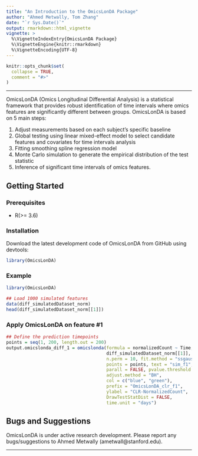 ```yaml
---
title: "An Introduction to the OmicsLonDA Package"
author: "Ahmed Metwally, Tom Zhang"
date: "`r Sys.Date()`"
output: rmarkdown::html_vignette
vignette: >
  %\VignetteIndexEntry{OmicsLonDA Package}
  %\VignetteEngine{knitr::rmarkdown}
  %\VignetteEncoding{UTF-8}
---
```


```r
knitr::opts_chunk$set(
  collapse = TRUE,
  comment = "#>"
)
```

***
OmicsLonDA (Omics Longitudinal Differential Analysis) is a statistical framework
that provides robust identification of time intervals where omics features are
significantly different between groups. OmicsLonDA is based on 5 main steps:

1. Adjust measurements based on each subject's specific baseline
1. Global testing using linear mixed-effect model to select candidate features
and covariates for time intervals analysis
1. Fitting smoothing spline regression model
1. Monte Carlo simulation to generate the empirical distribution of the test
statistic
1. Inference of significant time intervals of omics features.

## Getting Started
### Prerequisites
* R(>= 3.6)

### Installation
Download the latest development code of OmicsLonDA from GitHub using devtools:
```r
library(OmicsLonDA)
```

### Example
```r
library(OmicsLonDA)

## Load 1000 simulated features
data(diff_simulatedDataset_norm)
head(diff_simulatedDataset_norm[[1]])
```

### Apply OmicsLonDA on feature #1
```r
## Define the prediction timepoints 
points = seq(1, 200, length.out = 200)
output.omicslonda_diff_1 = omicslonda(formula = normalizedCount ~ Time, df =
                                      diff_simulatedDataset_norm[[1]],
                                      n.perm = 10, fit.method = "ssgaussian",
                                      points = points, text = "sim_f1",
                                      parall = FALSE, pvalue.threshold = 0.05,
                                      adjust.method = "BH",
                                      col = c("blue", "green"),
                                      prefix = "OmicsLonDA_clr_f1",
                                      ylabel = "CLR-NormalizedCount",
                                      DrawTestStatDist = FALSE,
                                      time.unit = "days")
```

## Bugs and Suggestions
OmicsLonDA is under active research development. Please report any
bugs/suggestions to Ahmed Metwally (ametwall@stanford.edu).

***
